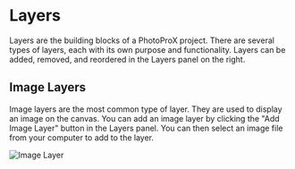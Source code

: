# Layers

Layers are the building blocks of a PhotoProX project. There are several types of layers, each with its own purpose and functionality. Layers can be added, removed, and reordered in the Layers panel on the right.

## Image Layers

Image layers are the most common type of layer. They are used to display an image on the canvas. You can add an image layer by clicking the "Add Image Layer" button in the Layers panel. You can then select an image file from your computer to add to the layer.

![Image Layer](../../public/9b5ea60095642804e754.png)
